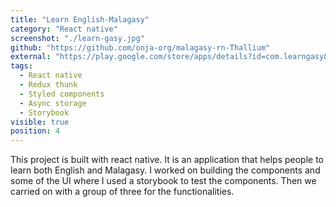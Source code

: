 ```yaml
---
title: "Learn English-Malagasy"
category: "React native"
screenshot: "./learn-gasy.jpg"
github: "https://github.com/onja-org/malagasy-rn-Thallium"
external: "https://play.google.com/store/apps/details?id=com.learngasy&hl=en&gl=US"
tags:
  - React native
  - Redux thunk
  - Styled components
  - Async storage
  - Storybook
visible: true
position: 4
---
```


This project is built with react native. It is an application that helps people to learn both English and Malagasy. I worked on building the components and some of the UI where I used a storybook to test the components. Then we carried on with a group of three for the functionalities.
